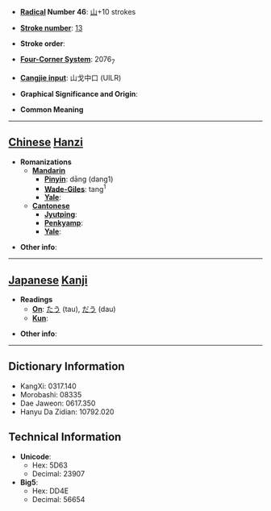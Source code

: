 * '''[[Wiktionary:Chinese radical index| Radical]] Number 46''': [[Wiktionary:Chinese radical index 山|山]]+10 strokes

* '''[[Wiktionary:Chinese total strokes index|Stroke number]]''': [[Wiktionary:Chinese total strokes index 13|13]]

* '''Stroke order''': 

* '''[[Wiktionary:Chinese four corner index|Four-Corner System]]''': 2076<sub>7</sub>

* '''[[Wiktionary:Chinese Cangjie index|Cangjie input]]''': 山戈中口 (UILR)

* '''Graphical Significance and Origin''': 

* '''Common Meaning'''

----

== [[Chinese]] [[Hanzi]] ==

* '''Romanizations'''
** '''[[Mandarin]]'''
*** '''[[Pinyin]]''': dāng (dang1)
*** '''[[Wade-Giles]]''': tang<sup>1</sup>
*** '''[[Yale]]''': 
** '''[[Cantonese]]'''
*** '''[[Jyutping]]''':
*** '''[[Penkyamp]]''': 
*** '''[[Yale]]''': 

* '''Other info''': 

----

== [[Japanese]] [[Kanji]] ==

* '''Readings'''
** '''[[On]]''': [[たう]] (tau), [[だう]] (dau)
** '''[[Kun]]''': 

* '''Other info''':  

----

== Dictionary Information ==

* KangXi: 0317.140
* Morobashi: 08335
* Dae Jaweon: 0617.350
* Hanyu Da Zidian: 10792.020

== Technical Information ==

* '''Unicode''':
** Hex: 5D63
** Decimal: 23907
* '''Big5''':
** Hex: DD4E
** Decimal: 56654